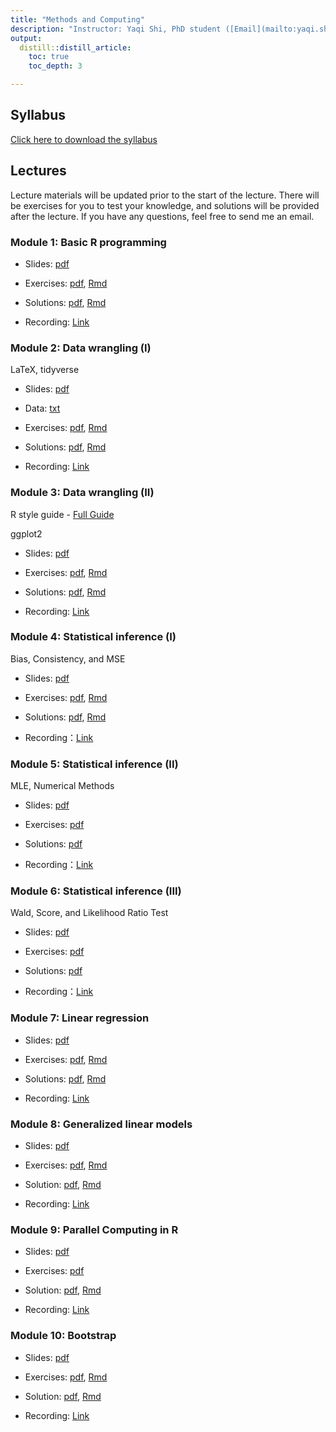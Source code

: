 ```yaml
---
title: "Methods and Computing"
description: "Instructor: Yaqi Shi, PhD student ([Email](mailto:yaqi.shi@mail.utoronto.ca))"
output:
  distill::distill_article:
    toc: true
    toc_depth: 3

---
```


## Syllabus

[Click here to download the syllabus](Computing/2024/syllabus_computing.pdf)



## Lectures

Lecture materials will be updated prior to the start of the lecture. There will be exercises for you to test your knowledge, and solutions will be provided after the lecture. If you have any questions, feel free to send me an email.

### Module 1: Basic R programming

- Slides: [pdf](Computing/2024/Slides/mod1.pdf) 

- Exercises: [pdf](Computing/2024/Exercises/ex1.pdf), [Rmd](Computing/2024/Exercises/ex1.Rmd)

- Solutions: [pdf](Computing/2024/Solutions/sol1.pdf), [Rmd](Computing/2024/Solutions/sol1.Rmd)

- Recording: [Link](https://play.library.utoronto.ca/embed/2512caddaa6f822e94ba7afc1cecba9b)


### Module 2: Data wrangling (I)

LaTeX, tidyverse

- Slides: [pdf](Computing/2024/Slides/mod2.pdf) 

- Data: [txt](Computing/2024/Slides/mtcars.txt)

- Exercises: [pdf](Computing/2024/Exercises/ex2.pdf), [Rmd](Computing/2024/Exercises/ex2.Rmd)

- Solutions: [pdf](Computing/2024/Solutions/sol2.pdf), [Rmd](Computing/2024/Solutions/sol2.Rmd)

- Recording: [Link](https://play.library.utoronto.ca/watch/8cff1267e03eabbdfb8765f07e7d4e90)



### Module 3: Data wrangling (II)

R style guide
- [Full Guide](https://style.tidyverse.org)

ggplot2

- Slides: [pdf](Computing/2024/Slides/mod3.pdf) 

- Exercises: [pdf](Computing/2024/Exercises/ex3.pdf), [Rmd](Computing/2024/Exercises/ex3.Rmd)

- Solutions: [pdf](Computing/2024/Solutions/sol3.pdf), [Rmd](Computing/2024/Solutions/sol3.Rmd)

- Recording: [Link](https://play.library.utoronto.ca/watch/25639982c061c5bad7033589da27df40)

 
### Module 4: Statistical inference (I)

Bias, Consistency, and MSE

- Slides: [pdf](Computing/2024/Slides/mod4.pdf) 

- Exercises: [pdf](Computing/2024/Exercises/ex4.pdf), [Rmd](Computing/2024/Exercises/ex4.Rmd)

- Solutions: [pdf](Computing/2024/Solutions/sol4.pdf), [Rmd](Computing/2024/Solutions/sol4.Rmd)
 
- Recording：[Link](https://play.library.utoronto.ca/watch/658b73dd8cac7c748e00a43c3b211a2f)

### Module 5: Statistical inference (II)

MLE, Numerical Methods

- Slides: [pdf](Computing/2024/Slides/mod5.pdf) 

- Exercises: [pdf](Computing/2024/Exercises/ex5.pdf)

- Solutions: [pdf](Computing/2024/Solutions/sol5.pdf)

- Recording：[Link](https://play.library.utoronto.ca/watch/882a1e7804b0d04ad98bd006fcfdd400)


### Module 6: Statistical inference (III)

Wald, Score, and Likelihood Ratio Test

- Slides: [pdf](Computing/2024/Slides/mod6.pdf) 

- Exercises: [pdf](Computing/2024/Exercises/ex6.pdf)

- Solutions: [pdf](Computing/2022/Solutions/sol6.pdf)

- Recording：[Link](https://play.library.utoronto.ca/watch/47239f4d003313eddd2b843bff3a7760)


### Module 7: Linear regression 

- Slides: [pdf](Computing/2024/Slides/mod7.pdf) 

- Exercises: [pdf](Computing/2024/Exercises/ex7.pdf), [Rmd](Computing/2024/Exercises/ex7.Rmd)

- Solutions: [pdf](Computing/2024/Solutions/sol7.pdf), [Rmd](Computing/2024/Solutions/sol7.Rmd)

- Recording: [Link](https://play.library.utoronto.ca/watch/c886222f7d08bc3b40f628338eba617d)


### Module 8: Generalized linear models

- Slides: [pdf](Computing/2024/Slides/mod8.pdf) 

- Exercises: [pdf](Computing/2024/Exercises/ex8.pdf),  [Rmd](Computing/2024/Exercises/ex8.Rmd)

- Solution: [pdf](Computing/2024/Solutions/sol8.pdf), [Rmd](Computing/2024/Solutions/sol8.Rmd)

- Recording: [Link](https://play.library.utoronto.ca/watch/73637113a4d17d1cff9b83220a199050)



### Module 9: Parallel Computing in R


- Slides: [pdf](Computing/2024/Slides/mod9.pdf) 

- Exercises: [pdf](Computing/2024/Exercises/ex9.pdf)

- Solution: [pdf](Computing/2024/Solutions/sol9.pdf), [Rmd](Computing/2024/Solutions/sol9.Rmd)

- Recording: [Link](https://play.library.utoronto.ca/watch/a09e6bad7e19ec53fde95e3395dc44c4)



### Module 10: Bootstrap

- Slides: [pdf](Computing/2024/Slides/mod10.pdf) 

- Exercises: [pdf](Computing/2024/Exercises/ex10.pdf),  [Rmd](Computing/2024/Exercises/ex10.Rmd)

- Solution: [pdf](Computing/2024/Solutions/sol10.pdf), [Rmd](Computing/2024/Solutions/sol10.Rmd)

- Recording: [Link](https://play.library.utoronto.ca/watch/b34a2c5d17a5c70f0f1524a748b745b5)
